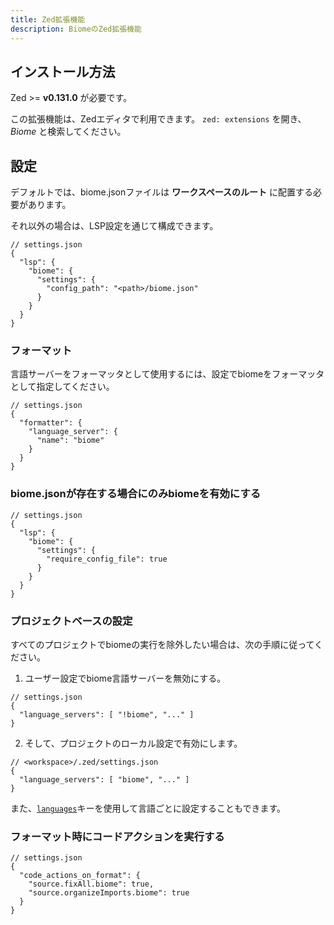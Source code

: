 ```yaml
---
title: Zed拡張機能
description: BiomeのZed拡張機能
---
```


## インストール方法

Zed >= **v0.131.0** が必要です。

この拡張機能は、Zedエディタで利用できます。 `zed: extensions` を開き、 _Biome_ と検索してください。

## 設定

デフォルトでは、biome.jsonファイルは **ワークスペースのルート** に配置する必要があります。

それ以外の場合は、LSP設定を通じて構成できます。


```jsonc
// settings.json
{
  "lsp": {
    "biome": {
      "settings": {
        "config_path": "<path>/biome.json"
      }
    }
  }
}
```

### フォーマット

言語サーバーをフォーマッタとして使用するには、設定でbiomeをフォーマッタとして指定してください。

```jsonc
// settings.json
{
  "formatter": {
    "language_server": {
      "name": "biome"
    }
  }
}
```

### biome.jsonが存在する場合にのみbiomeを有効にする

```jsonc
// settings.json
{
  "lsp": {
    "biome": {
      "settings": {
        "require_config_file": true
      }
    }
  }
}
```

### プロジェクトベースの設定

すべてのプロジェクトでbiomeの実行を除外したい場合は、次の手順に従ってください。

1. ユーザー設定でbiome言語サーバーを無効にする。

```jsonc
// settings.json
{
  "language_servers": [ "!biome", "..." ]
}
```

2. そして、プロジェクトのローカル設定で有効にします。

```jsonc
// <workspace>/.zed/settings.json
{
  "language_servers": [ "biome", "..." ]
}
```

また、[`languages`](https://zed.dev/docs/configuring-zed#languages)キーを使用して言語ごとに設定することもできます。

### フォーマット時にコードアクションを実行する

```jsonc
// settings.json
{
  "code_actions_on_format": {
    "source.fixAll.biome": true,
    "source.organizeImports.biome": true
  }
}
```
